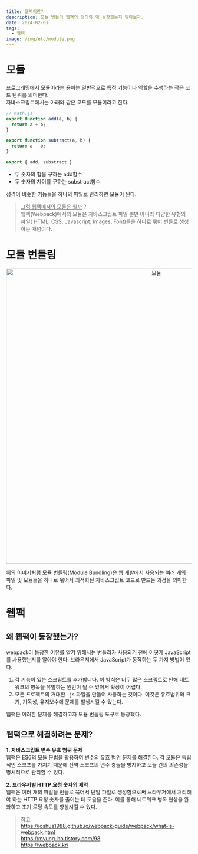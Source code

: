 ```yaml
---
title: 웹팩이란?
description: 모듈 번들러 웹팩의 정의와 왜 등장했는지 알아보자.
date: 2024-02-01
tags:
  - 웹팩
image: /img/etc/module.png
---
```


# 모듈
프로그래밍에서 모듈이라는 용어는 일반적으로 특정 기능이나 역할을 수행하는 작은 코드 단위를 의미한다.  
자바스크립트에서는 아래와 같은 코드를 모듈이라고 한다.

```js
// math.js
export function add(a, b) {
  return a + b;
}

export function subtract(a, b) {
  return a - b;
}

export { add, substract }
```
* 두 숫자의 합을 구하는 add함수
* 두 숫자의 차이를 구하는 substract함수

성격이 비슷한 기능들을 하나의 파일로 관리하면 모듈이 된다.  

> <u>그럼 웹팩에서의 모듈은 뭘까</u> ?  
웹팩(Webpack)에서의 모듈은 자바스크립트 파일 뿐만 아니라 다양한 유형의 파일( HTML, CSS, Javascript, Images, Font)들을 하나로 묶어 번들로 생성하는 개념이다.

# 모듈 번들링
<p align="center">
  <img src="/img/etc/module.png" alt="모듈" width="800"/>
</p>
위의 이미지처럼 모듈 번들링(Module Bundling)은 웹 개발에서 사용되는 여러 개의 파일 및 모듈들을 하나로 묶어서 최적화된 자바스크립트 코드로 만드는 과정을 의미한다.  

# 웹팩
## 왜 웹팩이 등장했는가?
webpack이 등장한 이유를 알기 위해서는 번들러가 사용되기 전에 어떻게 JavaScript를 사용했는지를 알아야 한다.  브라우저에서 JavaScript가 동작하는 두 가지 방법이 있다.  
1. 각 기능이 있는 스크립트를 추가합니다. 이 방식은 너무 많은 스크립트로 인해 네트워크의 병목을 유발하는 원인이 될 수 있어서 확장이 어렵다.  
2. 모든 프로젝트의 거대한 `.js` 파일을 만들어 사용하는 것이다. 이것은 유효범위와 크기, 가독성, 유지보수에 문제를 발생시킬 수 있는다.

웹팩은 이러한 문제를 해결하고자 모듈 번들링 도구로 등장했다.

## 웹팩으로 해결하려는 문제?
**1. 자바스크립트 변수 유효 범위 문제**  
웹팩은 ES6의 모듈 문법을 활용하여 변수의 유효 범위 문제를 해결한다. 각 모듈은 독립적인 스코프를 가지기 때문에 전역 스코프의 변수 충돌을 방지하고 모듈 간의 의존성을 명시적으로 관리할 수 있다.

**2. 브라우저별 HTTP 요청 숫자의 제약**  
웹팩은 여러 개의 파일을 번들로 묶어서 단일 파일로 생성함으로써 브라우저에서 처리해야 하는 HTTP 요청 숫자를 줄이는 데 도움을 준다. 이를 통해 네트워크 병목 현상을 완화하고 초기 로딩 속도를 향상시킬 수 있다.


> 참고  
https://joshua1988.github.io/webpack-guide/webpack/what-is-webpack.html  
https://myung-ho.tistory.com/98  
https://webpack.kr/

